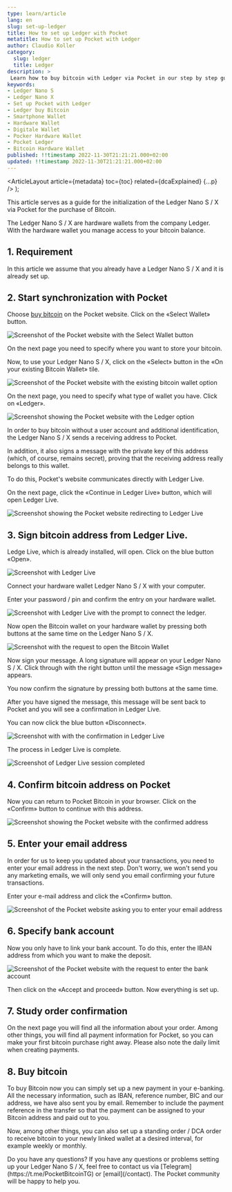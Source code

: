 ```yaml
---
type: learn/article
lang: en
slug: set-up-ledger
title: How to set up Ledger with Pocket
metatitle: How to set up Pocket with Ledger
author: Claudio Koller
category:
  slug: ledger
  title: Ledger
description: >
 Learn how to buy bitcoin with Ledger via Pocket in our step by step guide, with pictures.
keywords:
- Ledger Nano S
- Ledger Nano X
- Set up Pocket with Ledger
- Ledger buy Bitcoin 
- Smartphone Wallet
- Hardware Wallet
- Digitale Wallet
- Pocker Hardware Wallet
- Pocket Ledger
- Bitcoin Hardware Wallet
published: !!timestamp 2022-11-30T21:21:21.000+02:00
updated: !!timestamp 2022-11-30T21:21:21.000+02:00
---
```



  <ArticleLayout
    article={metadata}
    toc={toc}
    related={dcaExplained}
    {...p}
  />
);

This article serves as a guide for the initialization of the Ledger Nano S / X via Pocket for the purchase of Bitcoin.

The Ledger Nano S / X are hardware wallets from the company Ledger. With the hardware wallet you manage access to your bitcoin balance.

## 1. Requirement

In this article we assume that you already have a Ledger Nano S / X and it is already set up.

## 2. Start synchronization with Pocket

Choose [buy bitcoin](/checkout) on the Pocket website. Click on the «Select Wallet» button.

![Screenshot of the Pocket website with the Select Wallet button](https://cdn.pocketbitcoin.com/DAFKWqAdn3o/fbbd9149-cb73-4840-8335-d8d3a032bce6.png?width=1024&height=768&placeholder=data:image/png;base64,iVBORw0KGgoAAAANSUhEUgAAAAQAAAADCAIAAAA7ljmRAAAACXBIWXMAAA7EAAAOxAGVKw4bAAAAMElEQVQImWMIZMicEDJhfsL0KoZEhmn5K7//+/Dn//8tHWsZZBiSYhnKCrRagxiiAV9tETPJbJAiAAAAAElFTkSuQmCC)

On the next page you need to specify where you want to store your bitcoin.

Now, to use your Ledger Nano S / X, click on the «Select» button in the «On your existing Bitcoin Wallet» tile.

![Screenshot of the Pocket website with the existing bitcoin wallet option](https://cdn.pocketbitcoin.com/DAFKTwEer58/f49d013f-671d-4c8b-8421-451941d798bb.png?width=1024&height=768&placeholder=data:image/png;base64,iVBORw0KGgoAAAANSUhEUgAAAAQAAAADCAIAAAA7ljmRAAAACXBIWXMAAA7EAAAOxAGVKw4bAAAAMElEQVQImWNI4CjeMmHbvll7uk1LGTpjpnz7/+b++7sd4bUMKgyhaZJZKSLJzgwuAHsqEUQGW0YTAAAAAElFTkSuQmCC)

On the next page, you need to specify what type of wallet you have. Click on «Ledger».

![Screenshot showing the Pocket website with the Ledger option](https://cdn.pocketbitcoin.com/DAFTbg1QGi0/a38e80af-a65a-4835-808c-19daa41cd9eb.png?width=1748&height=1240&placeholder=data:image/png;base64,iVBORw0KGgoAAAANSUhEUgAAAAQAAAADCAIAAAA7ljmRAAAACXBIWXMAAC4jAAAuIwF4pT92AAAAMklEQVQImQEnANj/AGw2fOTJ4+7U7ZhaiACqk7u+0bvu//i2nLoAGQBHWTVtbER8TgBVwfwUNcfaAT4AAAAASUVORK5CYII=)

In order to buy bitcoin without a user account and additional identification, the Ledger Nano S / X sends a receiving address to Pocket. 

In addition, it also signs a message with the private key of this address (which, of course, remains secret), proving that the receiving address really belongs to this wallet.

To do this, Pocket's website communicates directly with Ledger Live.

On the next page, click the «Continue in Ledger Live» button, which will open Ledger Live.

![Screenshot showing the Pocket website redirecting to Ledger Live](https://cdn.pocketbitcoin.com/DAFTbg1QGi0/ab304900-7897-4ab4-9089-645498590dd7.png?width=1748&height=1240&placeholder=data:image/png;base64,iVBORw0KGgoAAAANSUhEUgAAAAQAAAADCAIAAAA7ljmRAAAACXBIWXMAAC4jAAAuIwF4pT92AAAAMElEQVQImWOIZ6iY6DZlumd/G18uw4qO7R//v/v2//+hRfsYFBiyvBnyMxma4xkyAGhbEYVlD3iQAAAAAElFTkSuQmCC)

## 3. Sign bitcoin address from Ledger Live.

Ledge Live, which is already installed, will open. Click on the blue button «Open».

![Screenshot with Ledger Live](https://cdn.pocketbitcoin.com/DAFTbg1QGi0/30bcc7e8-efb4-48cb-9174-6be903ae6292.png?width=1748&height=1240&placeholder=data:image/png;base64,iVBORw0KGgoAAAANSUhEUgAAAAQAAAADCAIAAAA7ljmRAAAACXBIWXMAAC4jAAAuIwF4pT92AAAALElEQVQImWPwZMhaXr58TdWyMoZwhkiGlv9g0MhUziDEUNzmtKDJbpYXQzQAVIoQz4ubcVcAAAAASUVORK5CYII=)

Connect your hardware wallet Ledger Nano S / X with your computer.

Enter your password / pin and confirm the entry on your hardware wallet.

![Screenshot with Ledger Live with the prompt to connect the ledger.](https://cdn.pocketbitcoin.com/DAFTbg1QGi0/38958a58-1a8b-4fae-bc12-09b83bfd2a69.png?width=1748&height=1240&placeholder=data:image/png;base64,iVBORw0KGgoAAAANSUhEUgAAAAQAAAADCAIAAAA7ljmRAAAACXBIWXMAAC4jAAAuIwF4pT92AAAAMElEQVQImWPwYsiclTJjQeasMoZwhlSG7h//P/74/6tXtZFBlKGo3nROu83sIIY4AEt9EJs8j+sFAAAAAElFTkSuQmCC)

Now open the Bitcoin wallet on your hardware wallet by pressing both buttons at the same time on the Ledger Nano S / X.

![Screenshot with the request to open the Bitcoin Wallet](https://cdn.pocketbitcoin.com/DAFTbg1QGi0/433436fb-beaf-4af8-a53b-809a9888b61a.png?width=1748&height=1240&placeholder=data:image/png;base64,iVBORw0KGgoAAAANSUhEUgAAAAQAAAADCAIAAAA7ljmRAAAACXBIWXMAAC4jAAAuIwF4pT92AAAAMElEQVQImWPwZEifnTdzQfGcYoZIhhyRCd//f/jx//cUyzYGcYacRreZrZ7TAxiiAFM/EPvfFzZNAAAAAElFTkSuQmCC)

Now sign your message. A long signature will appear on your Ledger Nano S / X. Click through with the right button until the message «Sign message» appears. 

You now confirm the signature by pressing both buttons at the same time.

After you have signed the message, this message will be sent back to Pocket and you will see a confirmation in Ledger Live.

You can now click the blue button «Disconnect».

![Screenshot with with the confirmation in Ledger Live](https://cdn.pocketbitcoin.com/DAFTbg1QGi0/31d1e274-7157-425c-91f2-eb80d2636a64.png?width=1748&height=1240&placeholder=data:image/png;base64,iVBORw0KGgoAAAANSUhEUgAAAAQAAAADCAIAAAA7ljmRAAAACXBIWXMAAC4jAAAuIwF4pT92AAAALElEQVQImWPwZMhaWbFifd2KcoZIhkiG1v9g0MRQwSDIUNpiP7fCbIonQzQAVd8QwNQu338AAAAASUVORK5CYII=)

The process in Ledger Live is complete.

![Screenshot of Ledger Live session completed](https://cdn.pocketbitcoin.com/DAFTbg1QGi0/11773e65-cf05-49c7-8b27-1b387d657858.png?width=1748&height=1240&placeholder=data:image/png;base64,iVBORw0KGgoAAAANSUhEUgAAAAQAAAADCAIAAAA7ljmRAAAACXBIWXMAAC4jAAAuIwF4pT92AAAAMElEQVQImWPwYciYlzl7Yc7sUoYohnKTKf////7///8M3x4GUYbcAvXeCt0ef4ZoAFjdEPXznIuEAAAAAElFTkSuQmCC)

## 4. Confirm bitcoin address on Pocket

Now you can return to Pocket Bitcoin in your browser. Click on the «Confirm» button to continue with this address.

![Screenshot showing the Pocket website with the confirmed address](https://cdn.pocketbitcoin.com/DAFTbg1QGi0/8a28e326-232b-4f23-8632-41ef33ca71f6.png?width=1748&height=1240&placeholder=data:image/png;base64,iVBORw0KGgoAAAANSUhEUgAAAAQAAAADCAIAAAA7ljmRAAAACXBIWXMAAC4jAAAuIwF4pT92AAAAMklEQVQImQEnANj/AFEAbr+QwMydx4EAZQByGpfR1Nru//+fRJMAGQBuYwB+hj6fWwBlbX0RdMciAnEAAAAASUVORK5CYII=)

## 5. Enter your email address

In order for us to keep you updated about your transactions, you need to enter your email address in the next step. Don't worry, we won't send you any marketing emails, we will only send you email confirming your future transactions.

Enter your e-mail address and click the «Confirm» button.

![Screenshot of the Pocket website asking you to enter your email address](https://cdn.pocketbitcoin.com/DAFKTwEer58/5a09bbcf-2c19-4c16-bb71-7902ba57b6a9.png?width=1024&height=768&placeholder=data:image/png;base64,iVBORw0KGgoAAAANSUhEUgAAAAQAAAADCAIAAAA7ljmRAAAACXBIWXMAAA7EAAAOxAGVKw4bAAAAMElEQVQImWMIZshtNW2dYNNWwxDPML9iw9f/73/+/797yhYGcYbMIIbKBIbKAIYYAFLaEKGsAOXxAAAAAElFTkSuQmCC)

## 6. Specify bank account

Now you only have to link your bank account. To do this, enter the IBAN address from which you want to make the deposit.

![Screenshot of the Pocket website with the request to enter the bank account](https://cdn.pocketbitcoin.com/DAFKTwEer58/f82a3d7c-94ac-4f7b-87f4-2ef465f0c73b.png?width=1024&height=768&placeholder=data:image/png;base64,iVBORw0KGgoAAAANSUhEUgAAAAQAAAADCAIAAAA7ljmRAAAACXBIWXMAAA7EAAAOxAGVKw4bAAAAMElEQVQImWMIYkhb1rJsfe/acpVEhpbYGe//vv71//+y6vkM8gxBWYblTeGT/BhCAXNHEgdbRYlBAAAAAElFTkSuQmCC)

Then click on the «Accept and proceed» button. Now everything is set up.

## 7. Study order confirmation

On the next page you will find all the information about your order. Among other things, you will find all payment information for Pocket, so you can make your first bitcoin purchase right away. Please also note the daily limit when creating payments.

## 8. Buy bitcoin

To buy Bitcoin now you can simply set up a new payment in your e-banking. All the necessary information, such as IBAN, reference number, BIC and our address, we have also sent you by email. Remember to include the payment reference in the transfer so that the payment can be assigned to your Bitcoin address and paid out to you.

Now, among other things, you can also set up a standing order / DCA order to receive bitcoin to your newly linked wallet at a desired interval, for example weekly or monthly.

<Callout icon = "❓">
 Do you have any questions? If you have any questions or problems setting up your Ledger Nano S / X, feel free to contact us via [Telegram](https://t.me/PocketBitcoinTG) or [email](/contact). The Pocket community will be happy to help you.
</Callout>